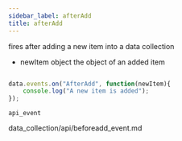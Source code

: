```yaml
---
sidebar_label: afterAdd
title: afterAdd
---
```



          


<Short>
 fires after adding a new item into a data collection
	

</Short>



- newItem		object			the object of an added item


~~~js

data.events.on("AfterAdd", function(newItem){
	console.log("A new item is added");
});


~~~
	api_event

<Descr>





</Descr>


data_collection/api/beforeadd_event.md


